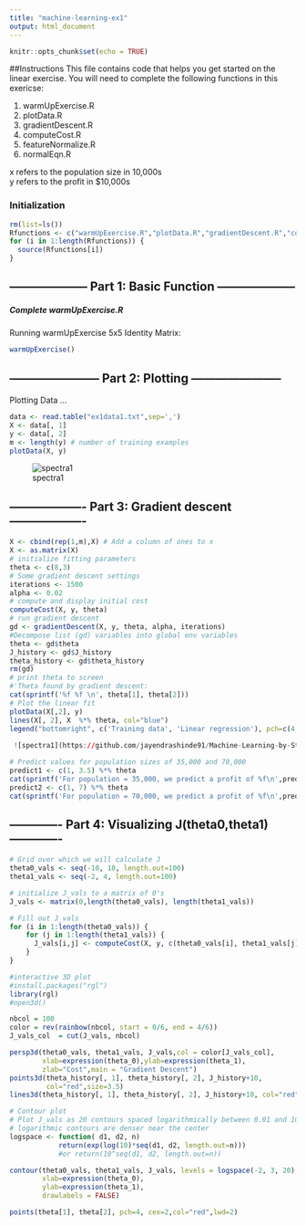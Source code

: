 ```yaml
---
title: "machine-learning-ex1"
output: html_document
---
```


```r
knitr::opts_chunk$set(echo = TRUE)
```

##Instructions
This file contains code that helps you get started on the
linear exercise. You will need to complete the following functions
in this exericse:

1.  warmUpExercise.R
2.  plotData.R
3.  gradientDescent.R
4.  computeCost.R
5.  featureNormalize.R
6.  normalEqn.R

x refers to the population size in 10,000s      
y refers to the profit in $10,000s

### Initialization
```r
rm(list=ls())
Rfunctions <- c("warmUpExercise.R","plotData.R","gradientDescent.R","computeCost.R","featureNormalize.R","normalEqn.R")
for (i in 1:length(Rfunctions)) {
  source(Rfunctions[i])
}
```


## -------------------- Part 1: Basic Function --------------------
##### Complete warmUpExercise.R
Running warmUpExercise
5x5 Identity Matrix:

```r
warmUpExercise()
```

## ----------------------- Part 2: Plotting -----------------------

Plotting Data ...
```r
data <- read.table("ex1data1.txt",sep=',')
X <- data[, 1]
y <- data[, 2]
m <- length(y) # number of training examples
plotData(X, y)
```
  ![spectra1](https://github.com/jayendrashinde91/Machine-Learning-by-Stanford-University/blob/master/machine-learning-ex1/Images/plot1.png)

## ------------------- Part 3: Gradient descent -------------------

```r
X <- cbind(rep(1,m),X) # Add a column of ones to x
X <- as.matrix(X)
# initialize fitting parameters
theta <- c(8,3)
# Some gradient descent settings
iterations <- 1500
alpha <- 0.02
# compute and display initial cost
computeCost(X, y, theta)
# run gradient descent
gd <- gradientDescent(X, y, theta, alpha, iterations)
#Decompose list (gd) variables into global env variables
theta <- gd$theta
J_history <- gd$J_history
theta_history <- gd$theta_history
rm(gd)
# print theta to screen
#'Theta found by gradient descent:
cat(sprintf('%f %f \n', theta[1], theta[2]))
# Plot the linear fit
plotData(X[,2], y)
lines(X[, 2], X  %*% theta, col="blue")
legend("bottomright", c('Training data', 'Linear regression'), pch=c(4,NA),col=c("red","blue"), lty=c(NA,1) )
 
 ![spectra1](https://github.com/jayendrashinde91/Machine-Learning-by-Stanford-University/blob/master/machine-learning-ex1/Images/plot1.png)

# Predict values for population sizes of 35,000 and 70,000
predict1 <- c(1, 3.5) %*% theta
cat(sprintf('For population = 35,000, we predict a profit of %f\n',predict1*10000))
predict2 <- c(1, 7) %*% theta
cat(sprintf('For population = 70,000, we predict a profit of %f\n',predict2*10000))
```

## ------------- Part 4: Visualizing J(theta0,theta1) -------------
```r
# Grid over which we will calculate J
theta0_vals <- seq(-10, 10, length.out=100)
theta1_vals <- seq(-2, 4, length.out=100)

# initialize J_vals to a matrix of 0's
J_vals <- matrix(0,length(theta0_vals), length(theta1_vals))

# Fill out J_vals
for (i in 1:length(theta0_vals)) {
    for (j in 1:length(theta1_vals)) {
      J_vals[i,j] <- computeCost(X, y, c(theta0_vals[i], theta1_vals[j]))
    }
}

#interactive 3D plot
#install.packages("rgl")
library(rgl) 
#open3d()

nbcol = 100
color = rev(rainbow(nbcol, start = 0/6, end = 4/6))
J_vals_col  = cut(J_vals, nbcol)

persp3d(theta0_vals, theta1_vals, J_vals,col = color[J_vals_col],
        xlab=expression(theta_0),ylab=expression(theta_1),
        zlab="Cost",main = "Gradient Descent")
points3d(theta_history[, 1], theta_history[, 2], J_history+10, 
         col="red",size=3.5)
lines3d(theta_history[, 1], theta_history[, 2], J_history+10, col="red")

# Contour plot
# Plot J_vals as 20 contours spaced logarithmically between 0.01 and 100
# logarithmic contours are denser near the center
logspace <- function( d1, d2, n) 
            return(exp(log(10)*seq(d1, d2, length.out=n)))
            #or return(10^seq(d1, d2, length.out=n))

contour(theta0_vals, theta1_vals, J_vals, levels = logspace(-2, 3, 20), 
        xlab=expression(theta_0),
        ylab=expression(theta_1),
        drawlabels = FALSE)

points(theta[1], theta[2], pch=4, cex=2,col="red",lwd=2)

```
